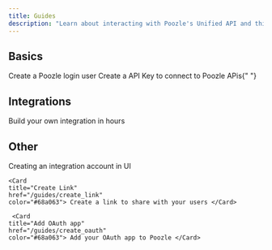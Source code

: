 ```yaml
---
title: Guides
description: "Learn about interacting with Poozle's Unified API and third-party platforms"
---
```


## Basics

<CardGroup cols={2}>
  <Card title="Create User" href="/guides/create_user" color="#68a063">
    Create a Poozle login user
  </Card>
  <Card
    title="Authentication"
    href="/guides/create_integration_account"
    color="#68a063"
  >
    Create a API Key to connect to Poozle APis{" "}
  </Card>
</CardGroup>

## Integrations

<CardGroup cols={2}>
  <Card
    title="Build an Integration"
    href="/guides/build_new_integration"
    color="#68a063"> Build your own integration in hours </Card>

</CardGroup>

## Other

<CardGroup cols={2}>
  <Card
    title="Create Account"
    href="/guides/create_integration_account"
    color="#68a063"> Creating an integration account in UI </Card>

    <Card
    title="Create Link"
    href="/guides/create_link"
    color="#68a063"> Create a link to share with your users </Card>

     <Card
    title="Add OAuth app"
    href="/guides/create_oauth"
    color="#68a063"> Add your OAuth app to Poozle </Card>

</CardGroup>
